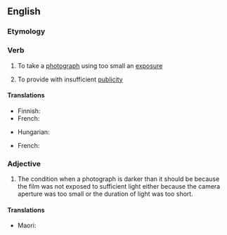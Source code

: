 ==English==

===Etymology===
{{prefix|en|under|expose}}

===Verb===
{{en-verb|underexpos}}

# {{lb|en|photography}} To take a [[photograph]] using too small an [[exposure]]
# To provide with insufficient [[publicity]]

====Translations====
{{trans-top|in photography}}
* Finnish: {{t|fi|alivalottaa}}
* French: {{t+|fr|sous-exposer}}
{{trans-mid}}
* Hungarian: {{t+|hu|alulexponál}}
{{trans-bottom}}

{{trans-top|to provide with insufficient publicity}}
* French: {{t+|fr|sous-exposer}}
{{trans-mid}}
{{trans-bottom}}

===Adjective===
{{en-adj}}

# {{lb|en|photography}} The condition when a photograph is darker than it should be because the film was not exposed to sufficient light either because the camera aperture was too small or the duration of light was too short.


====Translations====
{{trans-top|darkened of photographs due to insufficient light}}
* Maori: {{t|mi|huranga pore}}
{{trans-mid}}
{{trans-bottom}}